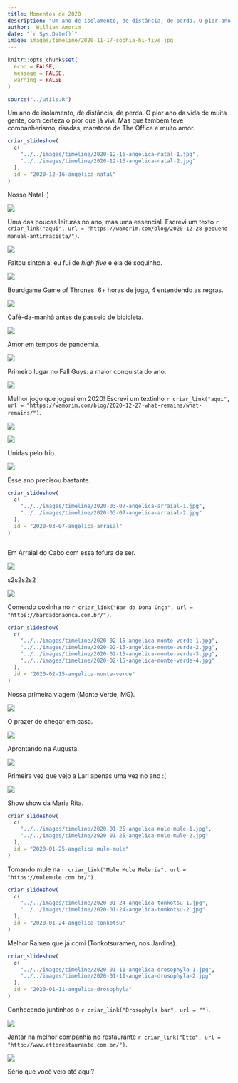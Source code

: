 ```yaml
---
title: Momentos de 2020
description: "Um ano de isolamento, de distância, de perda. O pior ano da vida de muita gente, com certeza o pior que já vivi. Mas que também teve companherismo, risadas, maratona de The Office e muito amor."
author:  William Amorim
date: "`r Sys.Date()`"
image: images/timeline/2020-11-17-sophia-hi-five.jpg
---
```

```r
knitr::opts_chunk$set(
  echo = FALSE,
  message = FALSE,
  warning = FALSE
)

source("../utils.R")
```

Um ano de isolamento, de distância, de perda. O pior ano da vida de muita gente, com certeza o pior que já vivi. Mas que também teve companherismo, risadas, maratona de The Office e muito amor.

<!-- --------------------- -->

<div class="timeline-item" date-is='16 de dezembro'>

```r
criar_slideshow(
  c(
    "../../images/timeline/2020-12-16-angelica-natal-1.jpg",
    "../../images/timeline/2020-12-16-angelica-natal-2.jpg"
  ),
  id = "2020-12-16-angelica-natal"
)
```
 
Nosso Natal :)

</div> 

<!-- --------------------- -->

<div class="timeline-item" date-is='13 de dezembro'>

<img src = "../../images/blog/pequeno-manual-antirracista.jpg">

Uma das poucas leituras no ano, mas uma essencial. Escrevi um texto `r criar_link("aqui", url = "https://wamorim.com/blog/2020-12-28-pequeno-manual-antirracista/")`.

</div>

<!-- --------------------- -->

<div class="timeline-item" date-is='11 de novembro'>

<img src = "../../images/timeline/2020-11-17-sophia-hi-five.jpg">

Faltou sintonia: eu fui de *high five* e ela de soquinho.

</div>

<!-- --------------------- -->

<div class="timeline-item" date-is='1º de novembro'>

<img src = "../../images/timeline/2020-11-01-boardgame-got.jpg">

Boardgame Game of Thrones. 6+ horas de jogo, 4 entendendo as regras.

</div>


<!-- --------------------- -->

<div class="timeline-item" date-is='25 de outubro'>

<img src = "../../images/timeline/2020-10-25-cafe-da-manha.jpg">

Café-da-manhã antes de passeio de bicicleta.

</div>

<!-- --------------------- -->

<div class="timeline-item" date-is='19 de setembro'>

<img src = "../../images/timeline/2020-09-19-angelica-beijo.jpg">

Amor em tempos de pandemia.

</div>

<!-- --------------------- -->

<div class="timeline-item" date-is='12 de agosto'>

<img src = "../../images/timeline/2020-08-12-fallguys.jpg">

Primeiro lugar no Fall Guys: a maior conquista do ano.

</div>

<!-- --------------------- -->

<div class="timeline-item" date-is='17 de julho'>

<img src = "../../images/blog/what-remains-1.jpg">

Melhor jogo que joguei em 2020! Escrevi um textinho `r criar_link("aqui", url = "https://wamorim.com/blog/2020-12-27-what-remains/what-remains/")`.

</div>


<!-- --------------------- -->

<div class="timeline-item" date-is='11 de junho'>

<img src = "../../images/timeline/2020-06-11-sophia-dormindo-sol.jpg">

</div>

<!-- --------------------- -->

<div class="timeline-item" date-is='2 de junho'>

<img src = "../../images/timeline/2020-06-02-sophia-summer-unidas-pelo-frio.jpg">

Unidas pelo frio.

</div>

<!-- --------------------- -->

<div class="timeline-item" date-is='18 de abril'>

<img src = "../../images/timeline/2020-04-18-cookies.jpg">

Esse ano precisou bastante.

</div>


<!-- --------------------- -->

<div class="timeline-item" date-is='7 de março'>

```r
criar_slideshow(
  c(
    "../../images/timeline/2020-03-07-angelica-arraial-1.jpg",
    "../../images/timeline/2020-03-07-angelica-arraial-2.jpg"
  ),
  id = "2020-03-07-angelica-arraial"
)
```

<img src = "">

Em Arraial do Cabo com essa fofura de ser.
</div>

<!-- --------------------- -->

<div class="timeline-item" date-is='29 de fevereiro'>

<img src = "../../images/timeline/2020-02-29-angelica-casamento-dri.jpg">

s2s2s2s2

</div>

<!-- --------------------- -->

<div class="timeline-item" date-is='21 de fevereiro'>

<img src = "../../images/timeline/2020-02-21-angelica-bar-dona-onca.jpg">

Comendo coxinha no `r criar_link("Bar da Dona Onça", url = "https://bardadonaonca.com.br/")`.
</div>

<!-- --------------------- -->

<div class="timeline-item" date-is='15 de fevereiro'>

```r
criar_slideshow(
  c(
    "../../images/timeline/2020-02-15-angelica-monte-verde-1.jpg",
    "../../images/timeline/2020-02-15-angelica-monte-verde-2.jpg",
    "../../images/timeline/2020-02-15-angelica-monte-verde-3.jpg",
    "../../images/timeline/2020-02-15-angelica-monte-verde-4.jpg"
  ),
  id = "2020-02-15-angelica-monte-verde"
)
```

Nossa primeira viagem (Monte Verde, MG).

</div>

<!-- --------------------- -->

<div class="timeline-item" date-is='13 de fevereiro'>

<img src = "../../images/timeline/2020-02-13-sophia-summer-deitado-sofa.jpg">

O prazer de chegar em casa.

</div>


<!-- --------------------- -->

<div class="timeline-item" date-is='8 de fevereiro'>

<img src = "../../images/timeline/2020-02-08-angelica-augusta.jpg">

Aprontando na Augusta.

</div>


<!-- --------------------- -->

<div class="timeline-item" date-is='29 de janeiro'>

<img src = "../../images/timeline/2020-01-29-lari-hamburguer.jpg">

Primeira vez que vejo a Lari apenas uma vez no ano :(

</div>

<!-- --------------------- -->

<div class="timeline-item" date-is='26 de janeiro'>

<img src = "../../images/timeline/2020-01-26-angelica-show-maria-rita.jpg">

Show show da Maria Rita.

</div>

<!-- --------------------- -->

<div class="timeline-item" date-is='25 de janeiro'>

```r
criar_slideshow(
  c(
    "../../images/timeline/2020-01-25-angelica-mule-mule-1.jpg",
    "../../images/timeline/2020-01-25-angelica-mule-mule-2.jpg"
  ),
  id = "2020-01-25-angelica-mule-mule"
)
```

Tomando mule na `r criar_link("Mule Mule Muleria", url = "https://mulemule.com.br/")`.

</div>

<!-- --------------------- -->

<div class="timeline-item" date-is='24 de janeiro'>

```r
criar_slideshow(
  c(
    "../../images/timeline/2020-01-24-angelica-tonkotsu-1.jpg",
    "../../images/timeline/2020-01-24-angelica-tonkotsu-2.jpg"
  ),
  id = "2020-01-24-angelica-tonkotsu"
)
```

Melhor Ramen que já comi (Tonkotsuramen, nos Jardins).

</div>


<!-- --------------------- -->

<div class="timeline-item" date-is='11 de janeiro'>

```r
criar_slideshow(
  c(
    "../../images/timeline/2020-01-11-angelica-drosophyla-1.jpg",
    "../../images/timeline/2020-01-11-angelica-drosophyla-2.jpg"
  ),
  id = "2020-01-11-angelica-drosophyla"
)
```

Conhecendo juntinhos o `r criar_link("Drosophyla bar", url = "")`.

</div>

<!-- --------------------- -->

<div class="timeline-item" date-is='7 de janeiro'>

<img src = "../../images/timeline/2020-01-07-angelica-etto.jpg">



Jantar na melhor companhia no restaurante `r criar_link("Etto", url = "http://www.ettorestaurante.com.br/")`.

</div>

<!-- --------------------- -->

<div class="timeline-item" date-is='6 de janeiro'>

<img src = "../../images/timeline/2020-01-06-summer-sofa.jpg">

Sério que você veio até aqui?

</div>

<!-- --------------------- -->

